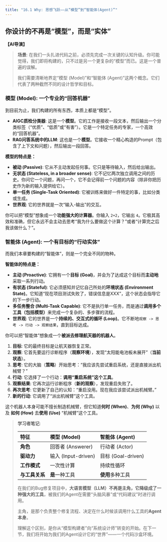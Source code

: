 ```yaml
---
title: "16.1 Why: 思想飞跃——从“模型”到“智能体(Agent)”"
---
```


## 你设计的不再是“模型”，而是“实体”

**【AI导演】**

> **场景**: 在我们一头扎进代码之前，必须先完成一次关键的认知升级。你可能觉得，我们即将构建的，只不过是另一个更复杂的“模型”而已。这是一个普遍的误解。
>
> 我们需要清晰地界定“模型 (Model)”和“智能体 (Agent)”这两个概念。它们代表了两种截然不同的设计哲学和目标。



### 模型 (Model): 一个专业的“回答机器”

到目前为止，我们构建的所有东西，本质上都是“模型”。

-   **AIGC质检分类器**: 这是一个**模型**。它的工作是接收一段文本，然后输出一个分类标签（“优质”、“低质”或“有害”）。它是一个特定任务的专家，一个高效的“回答机器”。
-   **RAG问答系统中的LLM**: 这也是一个**模型**。它接收一个精心构造的Prompt（包含了上下文和问题），然后输出一段回答。

**模型的特点是：**

-   **被动 (Passive)**: 它从不主动发起任何事。它只是等待输入，然后给出输出。
-   **无状态 (Stateless, in a broader sense)**: 它不记忆两次独立调用之间的历史。你问它一个问题，再问一个，它不会记得前一个问题的内容（除非你把历史作为新的输入提供给它）。
-   **单一任务 (Single-Task Oriented)**: 它被训练来做好一件特定的事，比如分类或生成。
-   **世界观**: 它的世界就是一次“输入-输出”的交互。

你可以把“模型”想象成一个**功能强大的计算器**。你输入 `2+2`，它输出 `4`。它极其高效和准确，但它永远不会主动去思考“我为什么要做这个计算？”或者“计算完之后我该做什么？”。

### 智能体 (Agent): 一个有目标的“行动实体”

而我们本章要构建的“智能体”，则是一个完全不同的物种。

**智能体的特点是：**

-   **主动 (Proactive)**: 它拥有一个**目标 (Goal)**，并会为了达成这个目标而**主动地**采取一系列行动。
-   **有状态 (Stateful)**: 它必须感知并记忆自己所处的**环境状态 (Environment State)**。它知道“现在项目测试失败了，错误信息是XXX”，这个状态会指导它的下一步行动。
-   **多任务整合 (Multi-Task Capable)**: 它不是执行单一任务，而是通过**调用多个工具（包括模型）**来完成一个复杂的、多步骤的流程。
-   **世界观**: 它的世界是一个**持续的、交互式的循环 (Loop)**。它不断地`观察 -> 思考 -> 行动 -> 观察结果`，直到目标达成。

你可以把“智能体”想象成一个**被派去修理航天器的机器人**。

1.  **目标**: 它的最终目标是让航天器恢复正常。
2.  **观察**: 它首先要运行诊断程序（**观察环境**），发现“太阳能电池板未展开”（**当前状态**）。
3.  **思考**: 它的大脑（**策略**）开始思考：“我应该先尝试重启系统，还是直接派出机械臂？”
4.  **行动**: 它选择了一个行动：**调用“重启系统”这个工具**。
5.  **观察结果**: 它再次运行诊断程序（**新的观察**），发现重启失败了。
6.  **再次思考**: 它更新了自己的认知：“重启没用。现在我应该尝试派出机械臂。”
7.  **新的行动**: 它调用了“派出机械臂”这个工具。

这个机器人本身可能不擅长制造机械臂，但它知道**何时 (When)**、**为何 (Why)** 以及 **如何 (How)** 去**使用 (Use)** “机械臂”这个工具。


> **学习者笔记**:
>
> | 特征 | 模型 (Model) | 智能体 (Agent) |
> | :--- | :--- | :--- |
> | **角色** | 回答者 (Answerer) | 行动者 (Actor) |
> | **驱动力** | 输入 (Input-driven) | 目标 (Goal-driven) |
> | **工作模式** | 一次性计算 | 持续性循环 |
> | **与工具关系**| **是**一种工具 | **使用**多种工具 |
>
> 在我们的Bug修复项目中，**大语言模型（LLM）不再是主角，它降级成了一种强大的工具**，被我们的Agent在需要“头脑风暴”或“代码建议”时进行调用。
>
> 主角，是那个负责整个修复流程、决定在什么时候该调用什么工具的**Agent本身**。
>
> 理解这个区别，是你从“模型构建者”向“系统设计师”转变的开始。在下一节，我们将开始为我们的Agent设计它的“世界”——一个代码沙盒环境。 